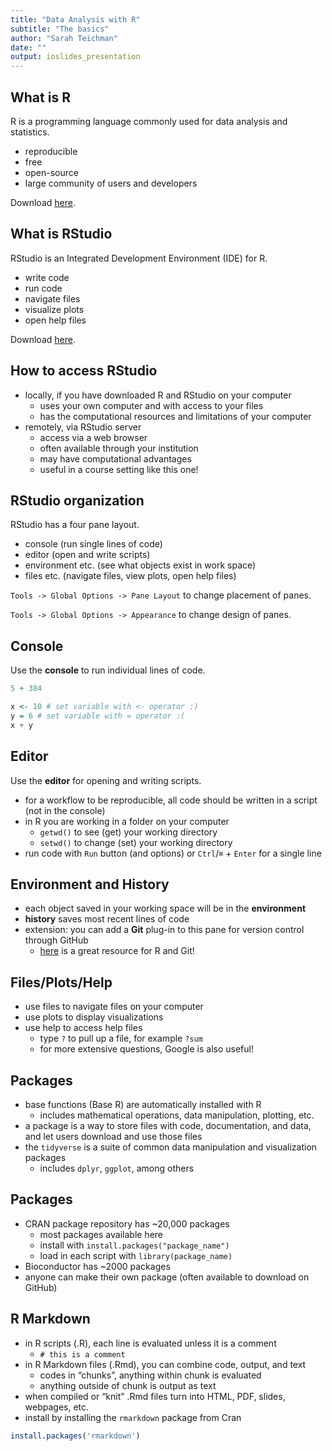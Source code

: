 ```yaml
---
title: "Data Analysis with R"
subtitle: "The basics"
author: "Sarah Teichman"
date: ""
output: ioslides_presentation
---
```


## What is R

R is a programming language commonly used for data analysis and statistics.

- reproducible
- free
- open-source
- large community of users and developers 

Download [here](https://cran.rstudio.com/).

## What is RStudio

RStudio is an Integrated Development Environment (IDE) for R. 

- write code
- run code 
- navigate files
- visualize plots 
- open help files

Download [here](https://posit.co/download/rstudio-desktop/).

## How to access RStudio

- locally, if you have downloaded R and RStudio on your computer
  - uses your own computer and with access to your files
  - has the computational resources and limitations of your computer
- remotely, via RStudio server 
  - access via a web browser 
  - often available through your institution 
  - may have computational advantages
  - useful in a course setting like this one! 

## RStudio organization 

RStudio has a four pane layout. 

- console (run single lines of code)
- editor (open and write scripts)
- environment etc. (see what objects exist in work space)
- files etc. (navigate files, view plots, open help files)

`Tools -> Global Options -> Pane Layout` to change placement of panes.

`Tools -> Global Options -> Appearance` to change design of panes. 

## Console

Use the **console** to run individual lines of code.

```r
5 + 384
```

```r
x <- 10 # set variable with <- operator :) 
y = 6 # set variable with = operator :( 
x + y
```

## Editor

Use the **editor** for opening and writing scripts.

- for a workflow to be reproducible, all code should be written in a script (not in the console)
- in R you are working in a folder on your computer 
  - `getwd()` to see (get) your working directory
  - `setwd()` to change (set) your working directory
- run code with `Run` button (and options) or `Ctrl`/`⌘` + `Enter` for a single line 
  
## Environment and History

- each object saved in your working space will be in the **environment**
- **history** saves most recent lines of code
- extension: you can add a **Git** plug-in to this pane for version control through GitHub
  - [here](https://happygitwithr.com/index.html) is a great resource for R and Git!

## Files/Plots/Help 

- use files to navigate files on your computer
- use plots to display visualizations
- use help to access help files
  - type `?` to pull up a file, for example `?sum`
  - for more extensive questions, Google is also useful! 
  
## Packages

- base functions (Base R) are automatically installed with R
  - includes mathematical operations, data manipulation, plotting, etc. 
- a package is a way to store files with code, documentation, and data, and let users download and use those files
- the `tidyverse` is a suite of common data manipulation and visualization packages
  - includes `dplyr`, `ggplot`, among others

## Packages 

- CRAN package repository has ~20,000 packages
  - most packages available here
  - install with `install.packages("package_name")`
  - load in each script with `library(package_name)`
- Bioconductor has ~2000 packages
- anyone can make their own package (often available to download on GitHub)

## R Markdown 

- in R scripts (.R), each line is evaluated unless it is a comment 
  - `# this is a comment` 
- in R Markdown files (.Rmd), you can combine code, output, and text
  - codes in "chunks", anything within chunk is evaluated 
  - anything outside of chunk is output as text
- when compiled or "knit" .Rmd files turn into HTML, PDF, slides, webpages, etc.
- install by installing the `rmarkdown` package from Cran 

```r
install.packages('rmarkdown')
```